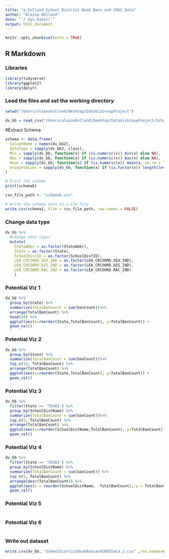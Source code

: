 ```yaml
---
title: "a_holland_School District Book Bans and CRDC Data"
author: "Alaina Holland"
date: "`r Sys.Date()`"
output: html_document
---
```


```r
knitr::opts_chunk$set(echo = TRUE)
```

## R Markdown
### Libraries
```r
library(tidyverse)
library(ggplot2)
library(dplyr)
```
### Load the files and set the working directory
```r
setwd("/Users/alainaholland/Desktop/DataVizGroupProject")

dv_bb = read_csv("/Users/alainaholland/Desktop/DataVizGroupProject/School District Book Bans and CRDC Data.csv")
```

#Extract Schema
```r
schema <- data.frame(
  ColumnName = names(dv_bb2),
  DataType = sapply(dv_bb2, class),
  Min = sapply(dv_bb, function(x) if (is.numeric(x)) min(x) else NA),
  Max = sapply(dv_bb, function(x) if (is.numeric(x)) max(x) else NA),
  Mean = sapply(dv_bb, function(x) if (is.numeric(x)) mean(x, na.rm = TRUE) else NA),
  UniqueValues = sapply(dv_bb, function(x) if (is.factor(x)) length(levels(x)) else NA)
)

# Print the schema
print(schemab)

csv_file_path <- "schemab.csv"

# Write the schema data to a CSV file
write.csv(schema1, file = csv_file_path, row.names = FALSE)
```
### Change data type

``` r
dv_bb %>%
  #change data types
  mutate(
    StateAbbr = as.factor(StateAbbr),
    State = as.factor(State),
    SchoolDistID = as.factor(SchoolDistID),
    LEA_CRCOORD_SEX_IND = as.factor(LEA_CRCOORD_SEX_IND),
    LEA_CRCOORD_DIS_IND = as.factor(LEA_CRCOORD_DIS_IND),
    LEA_CRCOORD_RAC_IND = as.factor(LEA_CRCOORD_RAC_IND)
    ) 
```

### Potential Viz 1
```r
dv_bb %>%
  group_by(State) %>%
  summarize(TotalBanCount = sum(banCount))%>%
  arrange(TotalBanCount) %>%
  head(10) %>%
  ggplot(aes(x=reorder(State,TotalBanCount), y=TotalBanCount)) +
  geom_col()
```

### Potential Viz 2
```r
dv_bb %>%
  group_by(State) %>%
  summarize(TotalBanCount = sum(banCount))%>%
  top_n(10, TotalBanCount) %>%
  arrange(TotalBanCount) %>%
  ggplot(aes(x=reorder(State,TotalBanCount), y=TotalBanCount)) +
  geom_col()
```

### Potential Viz 3
```r
dv_bb %>%
  filter(State == 'TEXAS') %>%
  group_by(SchoolDistName) %>%
  summarize(TotalBanCount = sum(banCount))%>%
  top_n(5, TotalBanCount) %>%
  arrange(TotalBanCount) %>%
  ggplot(aes(x=reorder(SchoolDistName,TotalBanCount), y=TotalBanCount)) +
  geom_col()
```

### Potential Viz 4
```r
dv_bb %>%
  filter(State == 'TEXAS') %>%
  group_by(SchoolDistName) %>%
  summarize(TotalBanCount = sum(banCount)) %>%
  top_n(5, TotalBanCount) %>%
  arrange(desc(TotalBanCount)) %>%
  ggplot(aes(x = reorder(SchoolDistName, -TotalBanCount), y = TotalBanCount)) +
  geom_col()
```

### Potential Viz 5
```r

```

### Potential Viz 6
```r
```
### Write out dataset
```r
write.csv(dv_bb, "SchoolDistrictBookBansandCRDCData_2.csv" ,row.names=FALSE)
```